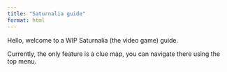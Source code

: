 ```yaml
---
title: "Saturnalia guide"
format: html
---
```


Hello, welcome to a WIP Saturnalia (the video game) guide. 

Currently, the only feature is a clue map, you can navigate there using the top menu.